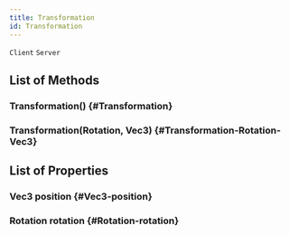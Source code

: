 ```yaml
---
title: Transformation
id: Transformation
---
```

`Client`
`Server`

## List of Methods

### Transformation() {#Transformation}

### Transformation(Rotation, Vec3) {#Transformation-Rotation-Vec3}

## List of Properties

### Vec3 position {#Vec3-position}

### Rotation rotation {#Rotation-rotation}

